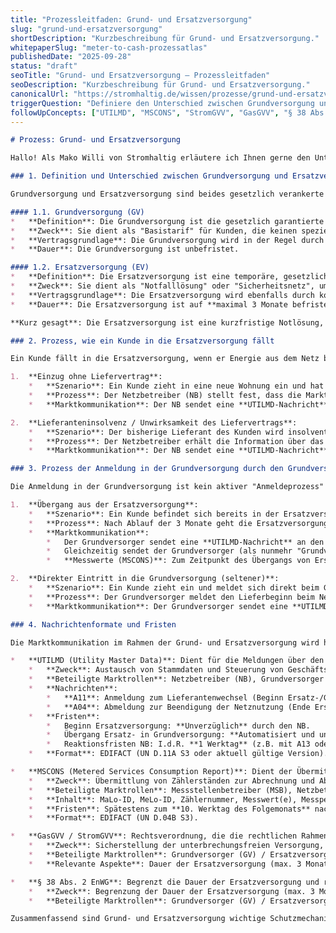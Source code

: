 ```yaml
---
title: "Prozessleitfaden: Grund- und Ersatzversorgung"
slug: "grund-und-ersatzversorgung"
shortDescription: "Kurzbeschreibung für Grund- und Ersatzversorgung."
whitepaperSlug: "meter-to-cash-prozessatlas"
publishedDate: "2025-09-28"
status: "draft"
seoTitle: "Grund- und Ersatzversorgung – Prozessleitfaden"
seoDescription: "Kurzbeschreibung für Grund- und Ersatzversorgung."
canonicalUrl: "https://stromhaltig.de/wissen/prozesse/grund-und-ersatzversorgung"
triggerQuestion: "Definiere den Unterschied zwischen Grundversorgung und Ersatzversorgung. Beschreibe den Prozess, wie ein Kunde in die Ersatzversorgung fällt und wie die Anmeldung in der Grundversorgung durch den Grundversorger abläuft."
followUpConcepts: ["UTILMD", "MSCONS", "StromGVV", "GasGVV", "§ 38 Abs. 2 EnWG"]
---
```

```markdown
# Prozess: Grund- und Ersatzversorgung

Hallo! Als Mako Willi von Stromhaltig erläutere ich Ihnen gerne den Unterschied zwischen Grundversorgung und Ersatzversorgung und beschreibe die zugehörigen Prozesse.

### 1. Definition und Unterschied zwischen Grundversorgung und Ersatzversorgung

Grundversorgung und Ersatzversorgung sind beides gesetzlich verankerte Formen der Energiebelieferung, die in Deutschland die lückenlose Versorgung von Endkunden sicherstellen sollen. Sie unterscheiden sich jedoch in ihren Voraussetzungen und ihrer Dauer.

#### 1.1. Grundversorgung (GV)
*   **Definition**: Die Grundversorgung ist die gesetzlich garantierte Energieversorgung von Haushaltskunden (und in bestimmten Fällen auch Kleingewerbe) durch den Grundversorger eines Netzgebietes. Jeder Netzbetreiber ist verpflichtet, einen Grundversorger zu benennen, der in seinem Netzgebiet die meisten Haushaltskunden beliefert.
*   **Zweck**: Sie dient als "Basistarif" für Kunden, die keinen speziellen Liefervertrag abgeschlossen haben oder deren Vertrag endet und kein neuer Vertrag zustande kommt. Sie soll sicherstellen, dass jeder Kunde Zugang zu einer Energieversorgung hat.
*   **Vertragsgrundlage**: Die Grundversorgung wird in der Regel durch konkludentes Handeln begründet, d.h., der Kunde nimmt Energie aus dem Netz und schließt damit faktisch einen Vertrag mit dem Grundversorger zu den Bedingungen der Stromgrundversorgungsverordnung (StromGVV) oder Gasgrundversorgungsverordnung (GasGVV).
*   **Dauer**: Die Grundversorgung ist unbefristet.

#### 1.2. Ersatzversorgung (EV)
*   **Definition**: Die Ersatzversorgung ist eine temporäre, gesetzlich angeordnete Energieversorgung, die automatisch greift, wenn ein Kunde Energie aus dem Netz entnimmt, aber kein gültiger Liefervertrag besteht oder der bestehende Vertrag plötzlich endet (z.B. bei Insolvenz des Lieferanten) und kein neuer Vertrag zustande kommt. Der Grundversorger ist auch der Ersatzversorger.
*   **Zweck**: Sie dient als "Notfalllösung" oder "Sicherheitsnetz", um eine unterbrechungsfreie Energieversorgung in Übergangssituationen zu gewährleisten.
*   **Vertragsgrundlage**: Die Ersatzversorgung wird ebenfalls durch konkludentes Handeln begründet und unterliegt den Bedingungen der StromGVV/GasGVV, oft mit höheren Preisen als die Grundversorgung.
*   **Dauer**: Die Ersatzversorgung ist auf **maximal 3 Monate befristet (§ 38 Abs. 2 EnWG)**. Nach Ablauf dieser Frist fällt der Kunde automatisch in die Grundversorgung, sofern kein neuer Liefervertrag abgeschlossen wurde.

**Kurz gesagt**: Die Ersatzversorgung ist eine kurzfristige Notlösung, die in die unbefristete Grundversorgung übergeht, wenn der Kunde nicht aktiv wird.

### 2. Prozess, wie ein Kunde in die Ersatzversorgung fällt

Ein Kunde fällt in die Ersatzversorgung, wenn er Energie aus dem Netz bezieht, aber kein gültiger Liefervertrag für seine Marktlokation vorliegt. Dies kann in verschiedenen Szenarien geschehen:

1.  **Einzug ohne Liefervertrag**:
    *   **Szenario**: Ein Kunde zieht in eine neue Wohnung ein und hat noch keinen Strom- oder Gasliefervertrag mit einem Anbieter seiner Wahl abgeschlossen.
    *   **Prozess**: Der Netzbetreiber (NB) stellt fest, dass die Marktlokation nicht einem Lieferanten zugeordnet ist. Er ordnet die Marktlokation dem örtlichen Grundversorger (GV) für die Ersatzversorgung zu.
    *   **Marktkommunikation**: Der NB sendet eine **UTILMD-Nachricht** an den Grundversorger, um den **Beginn der Ersatzversorgung** zu melden (Transaktionsgrund "Beginn Ersatzversorgung").

2.  **Lieferanteninsolvenz / Unwirksamkeit des Liefervertrags**:
    *   **Szenario**: Der bisherige Lieferant des Kunden wird insolvent, oder der Liefervertrag wird aus anderen Gründen unwirksam, und es ist kein neuer Lieferant beauftragt.
    *   **Prozess**: Der Netzbetreiber erhält die Information über das Lieferende des alten Lieferanten. Da kein Nachfolgelieferant bekannt ist, ordnet er die Marktlokation dem Grundversorger für die Ersatzversorgung zu.
    *   **Marktkommunikation**: Der NB sendet eine **UTILMD-Nachricht** an den Grundversorger, um den **Beginn der Ersatzversorgung** zu melden.

### 3. Prozess der Anmeldung in der Grundversorgung durch den Grundversorger

Die Anmeldung in der Grundversorgung ist kein aktiver "Anmeldeprozess" im Sinne einer Beauftragung durch den Kunden, sondern eine **automatische Zuordnung** durch den Grundversorger (GV), die auf einem gesetzlichen Mechanismus beruht.

1.  **Übergang aus der Ersatzversorgung**:
    *   **Szenario**: Ein Kunde befindet sich bereits in der Ersatzversorgung, hat aber innerhalb der 3-Monats-Frist keinen Liefervertrag mit einem neuen Lieferanten abgeschlossen.
    *   **Prozess**: Nach Ablauf der 3 Monate geht die Ersatzversorgung **automatisch** in die Grundversorgung über. Der Grundversorger ist nun weiterhin für die Belieferung zuständig, aber zu den Konditionen der Grundversorgung.
    *   **Marktkommunikation**:
        *   Der Grundversorger sendet eine **UTILMD-Nachricht** an den Netzbetreiber, um das **Ende der Ersatzversorgung** zu melden.
        *   Gleichzeitig sendet der Grundversorger (als nunmehr "Grundversorger") eine **UTILMD-Nachricht** an den Netzbetreiber, um den **Beginn der Grundversorgung** zu melden (Transaktionsgrund "Beginn Grundversorgung"). Dies ist eine interne Umstellung beim Grundversorger, die dem NB mitgeteilt wird.
        *   **Messwerte (MSCONS)**: Zum Zeitpunkt des Übergangs von Ersatz- in Grundversorgung werden Zählerstände benötigt, die vom NB (vom MSB erhalten) an den Grundversorger übermittelt werden, um die Abrechnungsperioden abzugrenzen.

2.  **Direkter Eintritt in die Grundversorgung (seltener)**:
    *   **Szenario**: Ein Kunde zieht ein und meldet sich direkt beim Grundversorger an, ohne vorher in der Ersatzversorgung gewesen zu sein, oder er entscheidet sich bewusst für den Grundversorgungstarif. Dies ist weniger häufig, da die Ersatzversorgung oft als erster Schritt dient.
    *   **Prozess**: Der Grundversorger meldet den Lieferbeginn beim Netzbetreiber an.
    *   **Marktkommunikation**: Der Grundversorger sendet eine **UTILMD-Nachricht (A11)** an den Netzbetreiber, um den **Beginn der Grundversorgung** zu melden (Transaktionsgrund "Beginn Grundversorgung"). Der NB bestätigt dies mit einer **UTILMD (A15)**.

### 4. Nachrichtenformate und Fristen

Die Marktkommunikation im Rahmen der Grund- und Ersatzversorgung wird hauptsächlich durch die Nachrichtenformate UTILMD und MSCONS abgewickelt. Die GasGVV/StromGVV und § 38 Abs. 2 EnWG bilden den rechtlichen Rahmen.

*   **UTILMD (Utility Master Data)**: Dient für die Meldungen über den Beginn/Ende der Ersatzversorgung und den Beginn der Grundversorgung an den Netzbetreiber.
    *   **Zweck**: Austausch von Stammdaten und Steuerung von Geschäftsprozessen.
    *   **Beteiligte Marktrollen**: Netzbetreiber (NB), Grundversorger (GV) / Ersatzversorger (EV).
    *   **Nachrichten**:
        *   **A11**: Anmeldung zum Lieferantenwechsel (Beginn Ersatz-/Grundversorgung).
        *   **A04**: Abmeldung zur Beendigung der Netznutzung (Ende Ersatzversorgung).
    *   **Fristen**:
        *   Beginn Ersatzversorgung: **Unverzüglich** durch den NB.
        *   Übergang Ersatz- in Grundversorgung: **Automatisiert und unverzüglich** nach 3 Monaten.
        *   Reaktionsfristen NB: I.d.R. **1 Werktag** (z.B. mit A13 oder A15).
    *   **Format**: EDIFACT (UN D.11A S3 oder aktuell gültige Version).

*   **MSCONS (Metered Services Consumption Report)**: Dient der Übermittlung von Zählerständen zum Beginn/Ende der Ersatzversorgung und zum Übergang in die Grundversorgung.
    *   **Zweck**: Übermittlung von Zählerständen zur Abrechnung und Abgrenzung von Belieferungszeiträumen.
    *   **Beteiligte Marktrollen**: Messstellenbetreiber (MSB), Netzbetreiber (NB), Grundversorger (GV) / Ersatzversorger (EV).
    *   **Inhalt**: MaLo-ID, MeLo-ID, Zählernummer, Messwert(e), Messperiode/Zeitpunkt, Statusinformationen.
    *   **Fristen**: Spätestens zum **10. Werktag des Folgemonats** nach dem Ereignis.
    *   **Format**: EDIFACT (UN D.04B S3).

*   **GasGVV / StromGVV**: Rechtsverordnung, die die rechtlichen Rahmenbedingungen für die Grund- und Ersatzversorgung festlegt.
    *   **Zweck**: Sicherstellung der unterbrechungsfreien Versorgung, transparente Bedingungen, Schutz der Verbraucherinteressen, Definition der Pflichten des Grundversorgers.
    *   **Beteiligte Marktrollen**: Grundversorger (GV) / Ersatzversorger (EV), Endkunde (EK), indirekt Netzbetreiber (NB).
    *   **Relevante Aspekte**: Dauer der Ersatzversorgung (max. 3 Monate), Sperrankündigung, Abrechnungsfristen.

*   **§ 38 Abs. 2 EnWG**: Begrenzt die Dauer der Ersatzversorgung und regelt die Preiskalkulation.
    *   **Zweck**: Begrenzung der Dauer der Ersatzversorgung (max. 3 Monate), Förderung des Übergangs in geordnete Lieferverhältnisse, Festlegung des Rahmens für die Preiskalkulation.
    *   **Beteiligte Marktrollen**: Grundversorger (GV) / Ersatzversorger (EV), Endkunde (EK), indirekt Netzbetreiber (NB).

Zusammenfassend sind Grund- und Ersatzversorgung wichtige Schutzmechanismen im Energiemarkt. Die Ersatzversorgung ist eine befristete Notlösung, die automatisch greift, während die Grundversorgung eine unbefristete Basisversorgung darstellt, in die Kunden nach Ablauf der Ersatzversorgung übergehen, wenn sie keine aktive Lieferantenwahl treffen. Die Marktkommunikation erfolgt primär über UTILMD und MSCONS, während GasGVV/StromGVV und § 38 Abs. 2 EnWG den rechtlichen Rahmen bilden.
```
